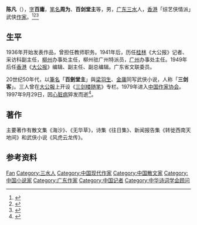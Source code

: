 {{Infobox Writer
| name        = 陈凡
| image       = 
| imagesize   = 
| caption     = 
| zi          = 百庸
| pseudonym   = 百剑堂主
| birth_date   = 1915年
| birthplace  = {{ROC-1912}}[[广东|广东]][[三水|三水]]
| death_date   = {{death date and age|1997|9|29|1915}}
| deathplace  = {{HKG}}
| occupation  = 记者、诗人、画家
| nationality = 
| period      = 
| genre       = 
| subject     = 
| movement    = 
| notableworks= 《[[壮岁集|壮岁集]]》<br />《[[风虎云龙传|风虎云龙传]]》
| spouse      =
| partner     =
| children    = 
| relations   =
| influences  = 
| influenced  = 
| signature   = 
| website     = 
| footnotes   = 
}}
'''陈凡'''（{{bd|1915年||1997年|9月29日|catIdx=C陳}}），[[表字|字]]'''百庸'''，[[笔名|笔名]]'''周为'''、'''百剑堂主'''等，男，[[广东省|广东]][[三水|三水]]人，[[香港|香港]]「综艺侠情派」武侠[[作家|作家]]。<ref>{{Cite book|title=20世纪中华人物名字号辞典|author=周家珍编著|publisher=法律出版社|year=2000|isbn=9787503628320|location=北京|pages=}}</ref><ref>{{Cite book|title=中国近现代人物别名词典|author=徐为民编|publisher=沈阳出版社|year=1993|isbn=|location=沈阳|pages=}}</ref><ref>{{Cite book|title=中国当代艺术界名人录|author=中国名人研究院编; 异天, 戈德主编|publisher=社会科学文献出版社|year=1993|isbn=|location=北京|pages=}}</ref>

== 生平 ==
1936年开始发表作品，曾担任教师职务。1941年后，历任[[桂林|桂林]]《大公报》记者、采访科副主任，[[柳州|柳州]]办事处主任，柳州驻广州特派员，[[广州|广州]]办事处主任。1949年后任[[香港|香港]]《[[大公报|大公报]]》编辑、副主任、副总编辑。广东省文联委员。

20世纪50年代，以[[筆名|筆名]]「'''百劍堂主'''」與[[梁羽生|梁羽生]]、[[金庸|金庸]]同写武侠小说，人称「'''三剑客'''」。三人曾在[[大公報|大公報]]上开设《[[三剑楼随笔|三剑楼随笔]]》专栏。1979年进入[[中国作家协会|中国作家协会]]。1997年9月29日，因[[心脏病|心脏病]]猝发而逝<ref>{{cite book|title=實事與構想──中國小說史論釋|author=馬幼垣|publisher=聯經出版事業公司|year=2007|isbn=9789570831658}}</ref>。

== 著作 ==
主要著作有散文集《海沙》、《无华草》，诗集《往日集》、新闻报告集《转徙西南天地间》和武侠小说《风虎云龙传》。

== 参考资料 ==
{{reflist}}

{{Navboxes
| title  = 陈凡在[[中华诗词学会|中华诗词学会]]的职务
| list1  =
{{中华诗词学会第一届理事会}}
}}

{{Authority control}}
{{DEFAULTSORT:Chen陳}}
[[Category:陈姓|Fan]]
[[Category:三水人|Category:三水人]]
[[Category:中国现代作家|Category:中国现代作家]]
[[Category:中国散文家|Category:中国散文家]]
[[Category:中国小说家|Category:中国小说家]]
[[Category:广东作家|Category:广东作家]]
[[Category:中国记者|Category:中国记者]]
[[Category:中华诗词学会顾问|Category:中华诗词学会顾问]]